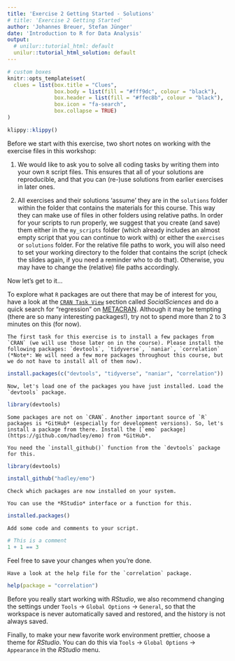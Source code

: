```yaml
---
title: 'Exercise 2 Getting Started - Solutions'
# title: 'Exercise 2 Getting Started'
author: 'Johannes Breuer, Stefan Jünger'
date: 'Introduction to R for Data Analysis'
output:
  # unilur::tutorial_html: default
  unilur::tutorial_html_solution: default
---
```


```r
# custom boxes
knitr::opts_template$set(
  clues = list(box.title = "Clues",
               box.body = list(fill = "#fff9dc", colour = "black"),
               box.header = list(fill = "#ffec8b", colour = "black"),
               box.icon = "fa-search",
               box.collapse = TRUE)
)
```

```r
klippy::klippy()
```

Before we start with this exercise, two short notes on working with the exercise files in this workshop:

1. We would like to ask you to solve all coding tasks by writing them into your own `R` script files. This ensures that all of your solutions are reproducible, and that you can (re-)use solutions from earlier exercises in later ones.

2. All exercises and their solutions 'assume' they are in the `solutions` folder within the folder that contains the materials for this course. This way they can make use of files in other folders using relative paths. In order for your scripts to run properly, we suggest that you create (and save) them either in the `my_scripts` folder (which already includes an almost empty script that you can continue to work with) or either the `exercises` or `solutions` folder. For the relative file paths to work, you will also need to set your working directory to the folder that contains the script (check the slides again, if you need a reminder who to do that). Otherwise, you may have to change the (relative) file paths accordingly.

Now let's get to it...

To explore what `R` packages are out there that may be of interest for you, have a look at the [`CRAN Task View`](https://cran.r-project.org/) section called *SocialSciences* and do a quick search for "regression" on [METACRAN](https://www.r-pkg.org/). Although it may be tempting (there are so many interesting packages!), try not to spend more than 2 to 3 minutes on this (for now).

```block
The first task for this exercise is to install a few packages from `CRAN` (we will use those later on in the course). Please install the following packages: `devtools`, `tidyverse`, `naniar`, `correlation` (*Note*: We will need a few more packages throughout this course, but we do not have to install all of them now). 
```

```r
install.packages(c("devtools", "tidyverse", "naniar", "correlation"))
```

```block
Now, let's load one of the packages you have just installed. Load the `devtools` package.
```

```r
library(devtools)
```

```block
Some packages are not on `CRAN`. Another important source of `R` packages is *GitHub* (especially for development versions). So, let's install a package from there. Install the [`emo` package](https://github.com/hadley/emo) from *GitHub*.
```

```block
You need the `install_github()` function from the `devtools` package for this.
```

```r
library(devtools)

install_github("hadley/emo")
```

```block
Check which packages are now installed on your system.
```

```block
You can use the *RStudio* interface or a function for this.
```

```r
installed.packages()
```

```block
Add some code and comments to your script.
```

```r
# This is a comment
1 + 1 == 3
```

Feel free to save your changes when you're done.

```block
Have a look at the help file for the `correlation` package.
```

```r
help(package = "correlation")
```

Before you really start working with *RStudio*, we also recommend changing the settings under `Tools` -> `Global Options` -> `General`, so that the workspace is never automatically saved and restored, and the history is not always saved.

Finally, to make your new favorite work environment prettier, choose a theme for *RStudio*. You can do this via `Tools` -> `Global Options` -> `Appearance` in the *RStudio* menu.